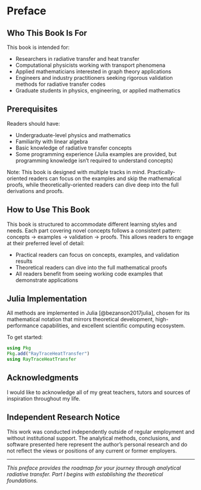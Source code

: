 # Preface {.unnumbered}

## Who This Book Is For

This book is intended for:

- Researchers in radiative transfer and heat transfer
- Computational physicists working with transport phenomena  
- Applied mathematicians interested in graph theory applications
- Engineers and industry practitioners seeking rigorous validation methods for radiative transfer codes
- Graduate students in physics, engineering, or applied mathematics

## Prerequisites

Readers should have:

- Undergraduate-level physics and mathematics
- Familiarity with linear algebra
- Basic knowledge of radiative transfer concepts
- Some programming experience (Julia examples are provided, but programming knowledge isn't required to understand concepts)

Note: This book is designed with multiple tracks in mind.
Practically-oriented readers can focus on the examples and skip the mathematical proofs, while theoretically-oriented readers can dive deep into the full derivations and proofs.

## How to Use This Book

This book is structured to accommodate different learning styles and needs.
Each part covering novel concepts follows a consistent pattern: concepts → examples → validation → proofs.
This allows readers to engage at their preferred level of detail:

- Practical readers can focus on concepts, examples, and validation results
- Theoretical readers can dive into the full mathematical proofs
- All readers benefit from seeing working code examples that demonstrate applications

## Julia Implementation

All methods are implemented in Julia [@bezanson2017julia], chosen for its mathematical notation that mirrors theoretical development, high-performance capabilities, and excellent scientific computing ecosystem.

To get started:
```julia
using Pkg
Pkg.add("RayTraceHeatTransfer")
using RayTraceHeatTransfer
```

## Acknowledgments

I would like to acknowledge all of my great teachers, tutors and sources of inspiration throughout my life.

## Independent Research Notice

This work was conducted independently outside of regular employment and without institutional support.
The analytical methods, conclusions, and software presented here represent the author's personal research and do not reflect the views or positions of any current or former employers.

---

*This preface provides the roadmap for your journey through analytical radiative transfer. Part I begins with establishing the theoretical foundations.*